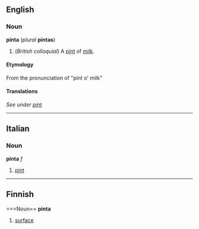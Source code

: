 ==English==
===Noun===
'''pinta''' (''plural'' '''pintas''')

#(''British colloquial'') A [[pint]] of [[milk]].

====Etymology====
From the pronunciation of "pint o' milk"

====Translations====
''See under [[pint]]''
----

==Italian==
===Noun===
'''pinta''' ''f''

# [[pint]]
----

==Finnish==
===Noun==
'''pinta'''

# [[surface]]